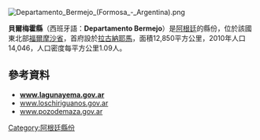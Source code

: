 [[Image:Departamento_Bermejo_(Formosa_-_Argentina).png|right]]
{{Coord|24|15|15|S|61|14|47|W|display=title}}

'''貝爾梅霍縣'''（西班牙語：'''Departamento Bermejo'''）是[[阿根廷|阿根廷]]的縣份，位於該國東北部[[福爾摩沙省|福爾摩沙省]]，首府設於[[拉古納耶馬_(福爾摩沙省)|拉古納耶馬]]，面積12,850平方公里，2010年人口14,046，人口密度每平方公里1.09人。

==參考資料==
* [https://web.archive.org/web/20100619205754/http://www.lagunayema.gov.ar/ '''www.lagunayema.gov.ar''']
* [https://web.archive.org/web/20090414133044/http://loschiriguanos.gov.ar/ www.loschiriguanos.gov.ar]
* [https://web.archive.org/web/20090410062827/http://pozodemaza.gov.ar/ www.pozodemaza.gov.ar]

{{Argentina-geo-stub}}
[[Category:阿根廷縣份|Category:阿根廷縣份]]